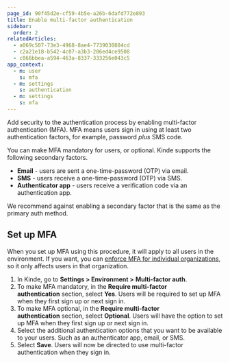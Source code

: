 ```yaml
---
page_id: 90f45d2e-cf59-4b5e-a26b-6dafd772e893
title: Enable multi-factor authentication
sidebar:
  order: 2
relatedArticles:
  - a069c507-73e3-4968-8ae4-7739030884cd
  - c2a21e18-b542-4c07-a3b3-206ed4ce9508
  - c866bbea-a594-463a-8337-333256e043c5
app_context:
  - m: user
    s: mfa
  - m: settings
    s: authentication
  - m: settings
    s: mfa
---
```


Add security to the authentication process by enabling multi-factor authentication (MFA). MFA means users sign in using at least two authentication factors, for example, password _plus_ SMS code.

You can make MFA mandatory for users, or optional. Kinde supports the following secondary factors.

- **Email** - users are sent a one-time-password (OTP) via email.
- **SMS** - users receive a one-time-password (OTP) via SMS.
- **Authenticator app** - users receive a verification code via an authentication app.

We recommend against enabling a secondary factor that is the same as the primary auth method.

## **Set up MFA**

When you set up MFA using this procedure, it will apply to all users in the environment. If you want, you can [enforce MFA for individual organizations](/authenticate/multi-factor-auth/mfa-per-org/), so it only affects users in that organization.

1. In Kinde, go to **Settings > Environment >** **Multi-factor auth**.
2. To make MFA mandatory, in the **Require multi-factor authentication** section, select **Yes**. Users will be required to set up MFA when they first sign up or next sign in.
3. To make MFA optional, in the **Require multi-factor authentication** section, select **Optional**. Users will have the option to set up MFA when they first sign up or next sign in.
4. Select the additional authentication options that you want to be available to your users. Such as an authenticator app, email, or SMS.
5. Select **Save**. Users will now be directed to use multi-factor authentication when they sign in.
